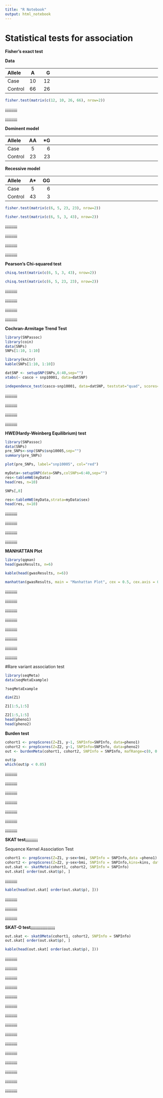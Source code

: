 ---
title: "R Notebook"
output: html_notebook
---

# __Statistical tests for association__

__Fisher's exact test__

__Data__

| Allele | A | G |||||||||
|:------|:-----:|-------:|-------:|-------:|-------:|-------:|-------:|-------:|-------:|-------:|
| Case | 10  | 12 |||||||||
| Control | 66  | 26  |||||||||           

```{r}
fisher.test(matrix(c(12, 10, 26, 66), nrow=2))
```


¡¡¡¡¡¡¡¡¡¡



¡¡¡¡¡¡¡¡¡¡


__Dominent model__

| Allele | AA | *G |||||||||
|:------|:-----:|-------:|-------:|-------:|-------:|-------:|-------:|-------:|-------:|-------:|
| Case | 5  | 6 |||||||||
| Control | 23  | 23  |||||||||           
    


__Recessive model__

| Allele | A* | GG |||||||||
|:------|:-----:|-------:|-------:|-------:|-------:|-------:|-------:|-------:|-------:|-------:|
| Case | 5  | 6 |||||||||
| Control | 43  | 3  |||||||||           
    


```{r}
fisher.test(matrix(c(6, 5, 23, 23), nrow=2))
```

```{r}
fisher.test(matrix(c(6, 5, 3, 43), nrow=2))

```





¡¡¡¡¡¡¡¡¡¡



¡¡¡¡¡¡¡¡¡¡




¡¡¡¡¡¡¡¡¡¡



¡¡¡¡¡¡¡¡¡¡


__Pearson's Chi-squared test__
```{r}
chisq.test(matrix(c(6, 5, 3, 43), nrow=2))
```

```{r}
chisq.test(matrix(c(6, 5, 23, 23), nrow=2))
```






¡¡¡¡¡¡¡¡¡¡



¡¡¡¡¡¡¡¡¡¡




¡¡¡¡¡¡¡¡¡¡



¡¡¡¡¡¡¡¡¡¡


__Cochran-Armitage Trend Test__

```{r}
library(SNPassoc)
library(coin)
data(SNPs)
SNPs[1:10, 1:10]
```





```{r, echo=FALSE, fig.width=200, message=FALSE, warning=FALSE}
library(knitr)
kable(SNPs[1:10, 1:10])
```





```{r}
datSNP <- setupSNP(SNPs,6:40,sep="")
xtabs(~ casco + snp10001, data=datSNP)
```



```{r}
independence_test(casco~snp10001, data=datSNP, teststat="quad", scores=list(snp10001=c(0,1,2)))
```






¡¡¡¡¡¡¡¡¡¡



¡¡¡¡¡¡¡¡¡¡




¡¡¡¡¡¡¡¡¡¡



¡¡¡¡¡¡¡¡¡¡

__HWE(Hardy-Weinberg Equilibrium) test__
```{r}
library(SNPassoc)
data(SNPs)
pre_SNPs<-snp(SNPs$snp10005,sep="")
summary(pre_SNPs)
```

```{r}
plot(pre_SNPs, label="snp10005", col="red")
```



```{r}
myData<-setupSNP(data=SNPs,colSNPs=6:40,sep="")
res<-tableHWE(myData)
head(res, n=10)

```

```{r}
SNPs[,8]
```

```{r}
res<-tableHWE(myData,strata=myData$sex)
head(res, n=10)
```






¡¡¡¡¡¡¡¡¡¡



¡¡¡¡¡¡¡¡¡¡




¡¡¡¡¡¡¡¡¡¡



¡¡¡¡¡¡¡¡¡¡

__MANHATTAN Plot__


```{r}
library(qqman)
head(gwasResults, n=6)
```
```{r, echo=FALSE}
kable(head(gwasResults, n=6))
```

```{r}
manhattan(gwasResults, main = "Manhattan Plot", cex = 0.5, cex.axis = 0.8, col = c("blue4", "orange3"))
```






¡¡¡¡¡¡¡¡¡¡



¡¡¡¡¡¡¡¡¡¡




¡¡¡¡¡¡¡¡¡¡



¡¡¡¡¡¡¡¡¡¡






¡¡¡¡¡¡¡¡¡¡



¡¡¡¡¡¡¡¡¡¡




¡¡¡¡¡¡¡¡¡¡



¡¡¡¡¡¡¡¡¡¡


#Rare variant association test

```{r}
library(seqMeta)
data(seqMetaExample)

?seqMetaExample
```

```{r}
dim(Z1)
```
```{r}
Z1[1:5,1:5]
```
```{r}
Z2[1:5,1:5]
head(pheno1)
head(pheno2)
```



__Burden test__
```{r}
cohort1 <- prepScores(Z=Z1, y~1, SNPInfo=SNPInfo, data=pheno1)
cohort2 <- prepScores(Z=Z2, y~1, SNPInfo=SNPInfo, data=pheno2)
out <- burdenMeta(cohort1, cohort2, SNPInfo = SNPInfo, mafRange=c(0, 0.01))

out$p
which(out$p < 0.05)
```
¡¡¡¡¡¡¡¡¡¡



¡¡¡¡¡¡¡¡¡¡




¡¡¡¡¡¡¡¡¡¡



¡¡¡¡¡¡¡¡¡¡






¡¡¡¡¡¡¡¡¡¡



¡¡¡¡¡¡¡¡¡¡




¡¡¡¡¡¡¡¡¡¡



__SKAT test__¡¡¡¡¡¡¡¡¡¡

Sequence Kernel Association Test

```{r}
cohort1 <- prepScores(Z=Z1, y~sex+bmi, SNPInfo = SNPInfo,data =pheno1)
cohort2 <- prepScores(Z=Z2, y~sex+bmi, SNPInfo = SNPInfo,kins=kins, data=pheno2)
out.skat <- skatMeta(cohort1, cohort2, SNPInfo = SNPInfo)
out.skat[ order(out.skat$p), ]
```

¡¡¡¡¡¡¡¡¡¡
```{r, echo=FALSE}
kable(head(out.skat[ order(out.skat$p), ]))
```












¡¡¡¡¡¡¡¡¡¡






¡¡¡¡¡¡¡¡¡¡



¡¡¡¡¡¡¡¡¡¡




__SKAT-O test__¡¡¡¡¡¡¡¡¡¡¡¡¡¡¡¡¡¡¡¡



```{r}
out.skat <- skatOMeta(cohort1, cohort2, SNPInfo = SNPInfo)
out.skat[ order(out.skat$p), ]
```
```{r, echo=FALSE}
kable(head(out.skat[ order(out.skat$p), ]))
```
¡¡¡¡¡¡¡¡¡¡




¡¡¡¡¡¡¡¡¡¡



¡¡¡¡¡¡¡¡¡¡






¡¡¡¡¡¡¡¡¡¡



¡¡¡¡¡¡¡¡¡¡




¡¡¡¡¡¡¡¡¡¡



¡¡¡¡¡¡¡¡¡¡

¡¡¡¡¡¡¡¡¡¡



¡¡¡¡¡¡¡¡¡¡




¡¡¡¡¡¡¡¡¡¡



¡¡¡¡¡¡¡¡¡¡






¡¡¡¡¡¡¡¡¡¡



¡¡¡¡¡¡¡¡¡¡




¡¡¡¡¡¡¡¡¡¡



¡¡¡¡¡¡¡¡¡¡


